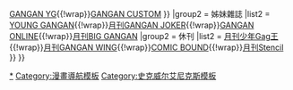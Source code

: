 {{Navbox
|name = 月刊少年GANGAN的增刊及姊妹雜誌
|title = [[月刊少年GANGAN]]的增刊及姊妹雜誌
|titlestyle = background:#cfc
|groupstyle = background:#dfd
|group1 = 增刊
|list1 = {{Navbox|child
|titlestyle = background:#cfc
|groupstyle = background:#dfd
|liststyle = width:center;
|group1 = 發行中
|list1 = {{Nowrap begin}}[[Fresh GANGAN]]{{!wrap}}[[ GANGAN戰-IXA-]]{{nowrap end}}
|group2 = 休刊
|list2 = {{Nowrap begin}}[[GANGAN POWERED]]{{!wrap}}[[GANGAN YG]]{{!wrap}}[[GANGAN CUSTOM]]{{nowrap end}} 
}}
|group2 = 姊妹雜誌
|list2 = {{Navbox|child
|titlestyle = background:#cfc
|groupstyle = background:#dfd
|liststyle = width:center;
|group1 = 發行中
|list1 = {{Nowrap begin}}[[月刊GFantasy]]{{!wrap}}[[YOUNG GANGAN]]{{!wrap}}[[月刊GANGAN JOKER]]{{!wrap}}[[GANGAN ONLINE]]{{!wrap}}[[月刊BIG GANGAN]]{{nowrap end}} 
|group2 = 休刊
|list2 = {{Nowrap begin}}[[月刊少年Gag王]]{{!wrap}}[[月刊GANGAN WING]]{{!wrap}}[[COMIC BOUND]]{{!wrap}}[[月刊Stencil]]{{nowrap end}} 
}}
}}<noinclude> 
{{DEFAULTSORT:Gangan Comics}}
[[Category:月刊少年GANGAN|*{{PAGENAME}}]]
[[Category:漫畫導航模板]] 
[[Category:史克威尔艾尼克斯模板]] 
</noinclude>